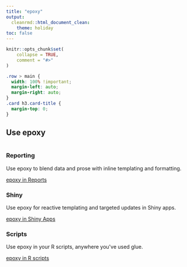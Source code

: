 ```yaml
---
title: "epoxy"
output:
  cleanrmd::html_document_clean:
    theme: holiday
toc: false
---
```


```r
knitr::opts_chunk$set(
	collapse = TRUE,
	comment = "#>"
)
```

```css
.row > main {
  width: 100% !important;
  margin-left: auto;
  margin-right: auto;
}
.card h3.card-title {
  margin-top: 0;
}
```

## Use epoxy

```{=html}
<div class="container">
<div class="row d-grid" style="grid-template-columns: repeat(auto-fill, minmax(325px, 1fr)); gap: 1em;">
<!-- card -->
<div class="col p-0">
<div class="card card-as-link">
<img src="images/mel-poole-gT-Sob4njj8-unsplash.jpg" class="card-img-top" alt="">
<div class="card-body">
<h3 class="card-title">Reporting</h3>
<p class="card-text">Use epoxy to blend data and prose with inline templating and formatting.</p>
<a href="epoxy-report.html" class="card-primary-link btn btn-primary float-end">epoxy in Reports</a>
</div>
</div>
</div>
<!-- card -->
<div class="col p-0">
<div class="card card-as-link">
<img src="images/hal-gatewood-tZc3vjPCk-Q-unsplash.jpg" class="card-img-top" alt="">
<div class="card-body">
<h3 class="card-title">Shiny</h3>
<p class="card-text">Use epoxy for reactive templating and targeted updates in Shiny apps.</p>
<a href="epoxy-shiny.html" class="card-primary-link btn btn-primary float-end">epoxy in Shiny Apps</a>
</div>
</div>
</div>
<!-- card -->
<div class="col p-0">
<div class="card card-as-link">
<img src="images/javier-quesada-ZYb_fGvNndA-unsplash.jpg" class="card-img-top" alt="">
<div class="card-body">
<h3 class="card-title">Scripts</h3>
<p class="card-text">Use epoxy in your R scripts, anywhere you've used glue.</p>
<a href="epoxy-script.html" class="card-primary-link btn btn-primary float-end">epoxy in R scripts</a>
</div>
</div>
</div>
</div>
</div>
```
